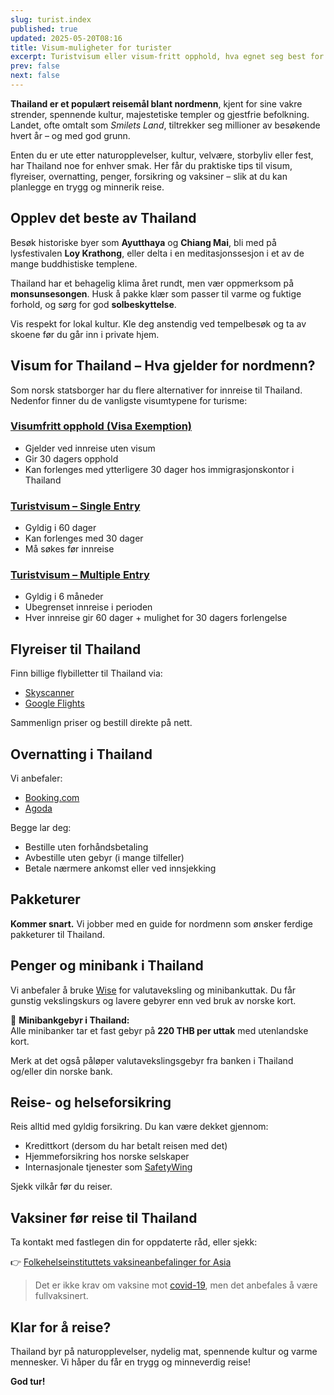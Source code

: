 ```yaml
---
slug: turist.index
published: true
updated: 2025-05-20T08:16
title: Visum-muligheter for turister
excerpt: Turistvisum eller visum-fritt opphold, hva egnet seg best for deg?
prev: false
next: false
---
```

**Thailand er et populært reisemål blant nordmenn**, kjent for sine vakre strender, spennende kultur, majestetiske templer og gjestfrie befolkning. Landet, ofte omtalt som _Smilets Land_, tiltrekker seg millioner av besøkende hvert år – og med god grunn.

Enten du er ute etter naturopplevelser, kultur, velvære, storbyliv eller fest, har Thailand noe for enhver smak. Her får du praktiske tips til visum, flyreiser, overnatting, penger, forsikring og vaksiner – slik at du kan planlegge en trygg og minnerik reise.

## Opplev det beste av Thailand

Besøk historiske byer som **Ayutthaya** og **Chiang Mai**, bli med på lysfestivalen **Loy Krathong**, eller delta i en meditasjonssesjon i et av de mange buddhistiske templene.

Thailand har et behagelig klima året rundt, men vær oppmerksom på **monsunsesongen**. Husk å pakke klær som passer til varme og fuktige forhold, og sørg for god **solbeskyttelse**.

Vis respekt for lokal kultur. Kle deg anstendig ved tempelbesøk og ta av skoene før du går inn i private hjem.

## Visum for Thailand – Hva gjelder for nordmenn?

Som norsk statsborger har du flere alternativer for innreise til Thailand. Nedenfor finner du de vanligste visumtypene for turisme:

### [Visumfritt opphold (Visa Exemption)](/visumguiden/turist/visumfritt/)

*   Gjelder ved innreise uten visum
*   Gir 30 dagers opphold
*   Kan forlenges med ytterligere 30 dager hos immigrasjonskontor i Thailand

### [Turistvisum – Single Entry](/visumguiden/turist/visum/#single-entry)

*   Gyldig i 60 dager
*   Kan forlenges med 30 dager
*   Må søkes før innreise

### [Turistvisum – Multiple Entry](/visumguiden/turist/visum/#multiple-entry)

*   Gyldig i 6 måneder
*   Ubegrenset innreise i perioden
*   Hver innreise gir 60 dager + mulighet for 30 dagers forlengelse

## Flyreiser til Thailand

Finn billige flybilletter til Thailand via:

*   [Skyscanner](https://go.norskithailand.info/skyscanner)
*   [Google Flights](https://go.norskithailand.info/googleflights)

Sammenlign priser og bestill direkte på nett.

## Overnatting i Thailand

Vi anbefaler:

*   [Booking.com](https://go.norskithailand.info/bookingcom)
*   [Agoda](https://go.norskithailand.info/agoda)

Begge lar deg:

*   Bestille uten forhåndsbetaling
*   Avbestille uten gebyr (i mange tilfeller)
*   Betale nærmere ankomst eller ved innsjekking

## Pakketurer

**Kommer snart.** Vi jobber med en guide for nordmenn som ønsker ferdige pakketurer til Thailand.

## Penger og minibank i Thailand

Vi anbefaler å bruke [Wise](https://go.norskithailand.info/wise) for valutaveksling og minibankuttak. Du får gunstig vekslingskurs og lavere gebyrer enn ved bruk av norske kort.

💸 **Minibankgebyr i Thailand:**  
Alle minibanker tar et fast gebyr på **220 THB per uttak** med utenlandske kort.

Merk at det også påløper valutavekslingsgebyr fra banken i Thailand og/eller din norske bank.


## Reise- og helseforsikring

Reis alltid med gyldig forsikring. Du kan være dekket gjennom:

*   Kredittkort (dersom du har betalt reisen med det)
*   Hjemmeforsikring hos norske selskaper
*   Internasjonale tjenester som [SafetyWing](https://go.norskithailand.info/safetywing)

Sjekk vilkår før du reiser.

## Vaksiner før reise til Thailand

Ta kontakt med fastlegen din for oppdaterte råd, eller sjekk:

👉 [Folkehelseinstituttets vaksineanbefalinger for Asia](https://www.fhi.no/va/reisevaksiner/verden/vaksiner-ved-reise-til-asia/)

> Det er ikke krav om vaksine mot [covid-19](/innreisekrav/#covid), men det anbefales å være fullvaksinert.

## Klar for å reise?

Thailand byr på naturopplevelser, nydelig mat, spennende kultur og varme mennesker. Vi håper du får en trygg og minneverdig reise!

**God tur!**